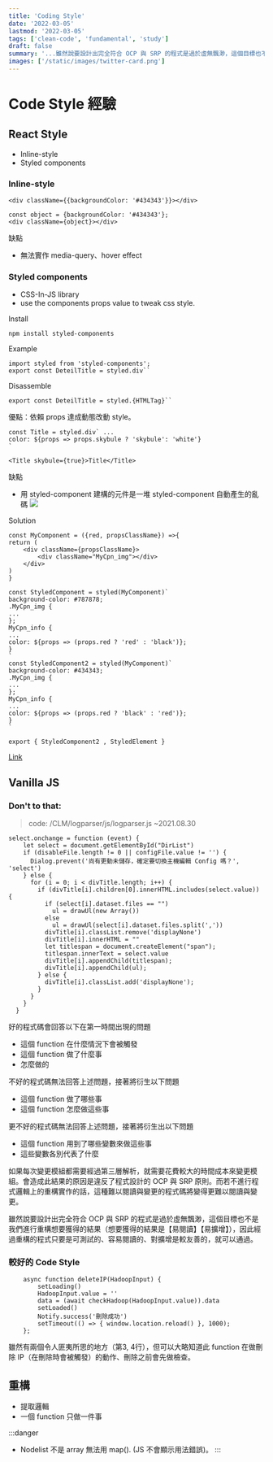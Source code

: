 ```yaml
---
title: 'Coding Style'
date: '2022-03-05'
lastmod: '2022-03-05'
tags: ['clean-code', 'fundamental', 'study']
draft: false
summary: '...雖然說要設計出完全符合 OCP 與 SRP 的程式是過於虛無飄渺，這個目標也不是進行重構後最終想要獲得的結果，因此，經過重構的程式只要是可測試的、容易閱讀的、對擴增是較友善的，就可以通過。'
images: ['/static/images/twitter-card.png']
---
```

# Code Style 經驗

<TOCInline toc={props.toc} exclude="Introduction" />

## React Style
- Inline-style
- Styled components

### Inline-style
```jsx=
<div className={{backgroundColor: '#434343'}}></div>
```
```jsx=
const object = {backgroundColor: '#434343'};
<div className={object}></div>
```
缺點
- 無法實作 media-query、hover effect

### Styled components
- CSS-In-JS library 
- use the components props value to tweak css style.

Install
```bash=
npm install styled-components
```
Example
```jsx=
import styled from 'styled-components';
export const DeteilTitle = styled.div``
```
Disassemble
```jsx=
export const DeteilTitle = styled.{HTMLTag}``
```
優點：依賴 props 達成動態改動 style。
```jsx=
const Title = styled.div` ... 
color: ${props => props.skybule ? 'skybule': 'white'}
`

<Title skybule={true}>Title</Title>
```
缺點
- 用 styled-component 建構的元件是一堆 styled-component 自動產生的亂碼
![](https://i.imgur.com/UQbu6Zs.png)

Solution
```jsx=
const MyComponent = ({red, propsClassName}) =>{
return (
    <div className={propsClassName}>
        <div className="MyCpn_img"></div>
    </div>
)
}

const StyledComponent = styled(MyComponent)`
background-color: #787878;
.MyCpn_img {
...
};
MyCpn_info {
...
color: ${props => (props.red ? 'red' : 'black')};
}
`
const StyledComponent2 = styled(MyComponent)`
background-color: #434343;
.MyCpn_img {
...
};
MyCpn_info {
...
color: ${props => (props.red ? 'black' : 'red')};
}
`

export { StyledComponent2 , StyledElement } 

```
[Link](https://ithelp.ithome.com.tw/articles/10215800)
## Vanilla JS
### Don't to that:
> code: /CLM/logparser/js/logparser.js ~2021.08.30
```javascript=
select.onchange = function (event) {
    let select = document.getElementById("DirList")
    if (disableFile.length != 0 || configFile.value != '') {
      Dialog.prevent('尚有更動未儲存，確定要切換主機編輯 Config 嗎？', 'select')
    } else {
      for (i = 0; i < divTitle.length; i++) {
        if (divTitle[i].children[0].innerHTML.includes(select.value)) {
          if (select[i].dataset.files == "")
            ul = drawUl(new Array())
          else
            ul = drawUl(select[i].dataset.files.split(','))
          divTitle[i].classList.remove('displayNone')
          divTitle[i].innerHTML = ""
          let titlespan = document.createElement("span");
          titlespan.innerText = select.value
          divTitle[i].appendChild(titlespan);
          divTitle[i].appendChild(ul);
        } else {
          divTitle[i].classList.add('displayNone');
        }
      }
    }
  }
```
好的程式碼會回答以下在第一時間出現的問題
- 這個 function 在什麼情況下會被觸發
- 這個 function 做了什麼事
- 怎麼做的

不好的程式碼無法回答上述問題，接著將衍生以下問題
- 這個 function 做了哪些事
- 這個 function 怎麼做這些事

更不好的程式碼無法回答上述問題，接著將衍生出以下問題
- 這個 function 用到了哪些變數來做這些事
- 這些變數各別代表了什麼

如果每次變更模組都需要經過第三層解析，就需要花費較大的時間成本來變更模組。會造成此結果的原因是違反了程式設計的 OCP 與 SRP 原則。而若不進行程式邏輯上的重構實作的話，這種難以閱讀與變更的程式碼將變得更難以閱讀與變更。

雖然說要設計出完全符合 OCP 與 SRP 的程式是過於虛無飄渺，這個目標也不是我們進行重構想要獲得的結果（想要獲得的結果是【易閱讀】【易擴增】），因此經過重構的程式只要是可測試的、容易閱讀的、對擴增是較友善的，就可以通過。

### 較好的 Code Style
```javascript=
    async function deleteIP(HadoopInput) {
        setLoading()
        HadoopInput.value = ''
        data = (await checkHadoop(HadoopInput.value)).data
        setLoaded()
        Notify.success('刪除成功')
        setTimeout(() => { window.location.reload() }, 1000);
    };
```
雖然有兩個令人匪夷所思的地方（第3, 4行），但可以大略知道此 function 在做刪除 IP（在刪除時會被觸發）的動作、刪除之前會先做檢查。

## 重構

- 提取邏輯
- 一個 function 只做一件事

:::danger
- Nodelist 不是 array 無法用 map(). (JS 不會顯示用法錯誤)。
:::